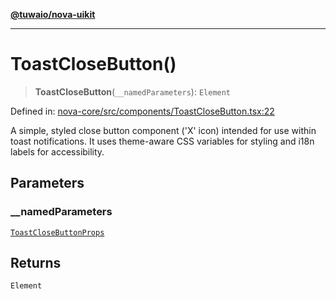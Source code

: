 [**@tuwaio/nova-uikit**](../../../README.md)

***

# ToastCloseButton()

> **ToastCloseButton**(`__namedParameters`): `Element`

Defined in: [nova-core/src/components/ToastCloseButton.tsx:22](https://github.com/TuwaIO/nova-uikit/blob/5a66ae19854e84e32f7dbfe0778450e3efe4af98/packages/nova-core/src/components/ToastCloseButton.tsx#L22)

A simple, styled close button component ('X' icon) intended for use within toast notifications.
It uses theme-aware CSS variables for styling and i18n labels for accessibility.

## Parameters

### \_\_namedParameters

[`ToastCloseButtonProps`](../type-aliases/ToastCloseButtonProps.md)

## Returns

`Element`
